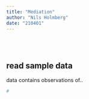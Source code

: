 ```yaml
---
title: "Mediation"
author: "Nils Holmberg"
date: "210401"
---
```

<br/><br/>

## read sample data
data contains observations of..
```r
#
```
